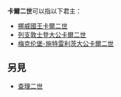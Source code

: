 '''卡爾二世'''可以指以下君主：
*[[卡爾十三世|挪威國王卡爾二世]]
*[[卡爾二世_(列支敦士登)|列支敦士登大公卡爾二世]]
*[[卡尔二世_(梅克伦堡-施特雷利茨)|梅克伦堡-施特雷利茨大公卡爾二世]]

==另見==
*[[查理二世|查理二世]]
{{disambig|Cat=四字封號消歧義}}
